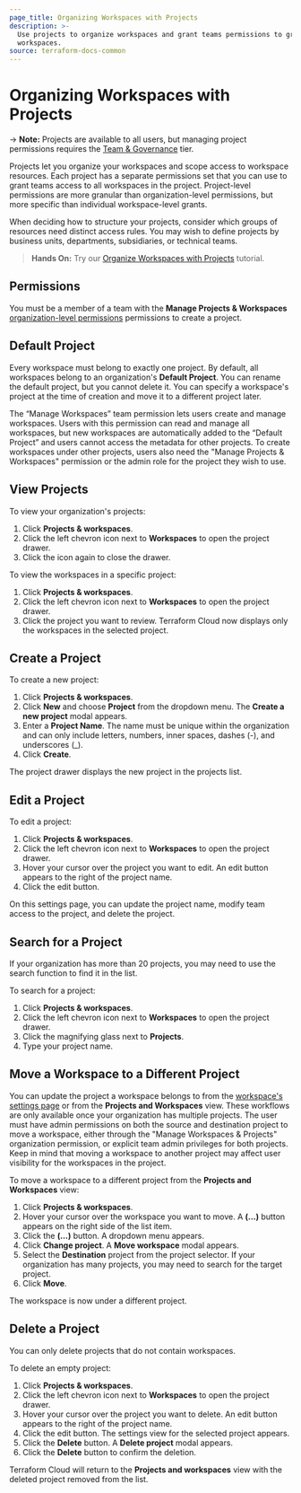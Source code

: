 ```yaml
---
page_title: Organizing Workspaces with Projects
description: >-
  Use projects to organize workspaces and grant teams permissions to groups of
  workspaces.
source: terraform-docs-common
---
```


# Organizing Workspaces with Projects

-> **Note:** Projects are available to all users, but managing project permissions requires the [Team & Governance](https://www.hashicorp.com/products/terraform/pricing) tier. 

Projects let you organize your workspaces and scope access to workspace resources. Each project has a separate permissions set that you can use to grant teams access to all workspaces in the project. Project-level permissions are more granular than organization-level permissions, but more specific than individual workspace-level grants.

When deciding how to structure your projects, consider which groups of resources need distinct access rules. You may wish to define projects by business units, departments, subsidiaries, or technical teams. 

> **Hands On:**  Try our [Organize Workspaces with Projects](https://developer.hashicorp.com/terraform/tutorials/cloud/projects) tutorial. 

## Permissions

You must be a member of a team with the **Manage Projects & Workspaces** [organization-level permissions](cloud-docs/users-teams-organizations/permissions#organization-permissions) permissions to create a project.

## Default Project

Every workspace must belong to exactly one project. By default, all workspaces belong to an organization's **Default Project**. You can rename the default project, but you cannot delete it. You can specify a workspace's project at the time of creation and move it to a different project later. 

The “Manage Workspaces” team permission lets users create and manage workspaces. Users with this permission can read and manage all workspaces, but new workspaces are automatically added to the “Default Project” and users cannot access the metadata for other projects. To create workspaces under other projects, users also need the "Manage Projects & Workspaces" permission or the admin role for the project they wish to use.

## View Projects

To view your organization's projects:

1.  Click **Projects & workspaces**.
2.  Click the left chevron icon next to **Workspaces** to open the project drawer. 
3.  Click the icon again to close the drawer.

To view the workspaces in a specific project:

1.  Click **Projects & workspaces**.
2.  Click the left chevron icon next to **Workspaces** to open the project drawer.
3.  Click the project you want to review. Terraform Cloud now displays only the workspaces in the selected project.

## Create a Project

To create a new project:

1.  Click **Projects & workspaces**.
2.  Click **New** and choose **Project** from the dropdown menu. The **Create a new project** modal appears.
3.  Enter a **Project Name**. The name must be unique within the organization and can only include letters, numbers, inner spaces, dashes (-), and underscores (\_).
4.  Click **Create**.

The project drawer displays the new project in the projects list. 

## Edit a Project

To edit a project:

1.  Click **Projects & workspaces**.
2.  Click the left chevron icon next to **Workspaces** to open the project drawer.
3.  Hover your cursor over the project you want to edit. An edit button appears to the right of the project name.
4.  Click the edit button.

On this settings page, you can update the project name, modify team access to the project, and delete the project. 

## Search for a Project

If your organization has more than 20 projects, you may need to use the search function to find it in the list.

To search for a project:

1.  Click **Projects & workspaces**.
2.  Click the left chevron icon next to **Workspaces** to open the project drawer.
3.  Click the magnifying glass next to **Projects**.
4.  Type your project name.

## Move a Workspace to a Different Project

You can update the project a workspace belongs to from the [workspace's settings page](https://developer.hashicorp.com/terraform/cloud-docs/workspaces/settings) or from the **Projects and Workspaces** view. These workflows are only available once your organization has multiple projects. The user must have admin permissions on both the source and destination project to move a workspace, either through the "Manage Workspaces & Projects" organization permission, or explicit team admin privileges for both projects. Keep in mind that moving a workspace to another project may affect user visibility for the workspaces in the project.

To move a workspace to a different project from the **Projects and Workspaces** view:

1.  Click **Projects & workspaces**.
2.  Hover your cursor over the workspace you want to move. A **(...)** button appears on the right side of the list item.
3.  Click the **(...)** button. A dropdown menu appears.
4.  Click **Change project**. A **Move workspace** modal appears.
5.  Select the **Destination** project from the project selector. If your organization has many projects, you may need to search for the target project.
6.  Click **Move**.

The workspace is now under a different project.

## Delete a Project

You can only delete projects that do not contain workspaces.

To delete an empty project:

1.  Click **Projects & workspaces**.
2.  Click the left chevron icon next to **Workspaces** to open the project drawer.
3.  Hover your cursor over the project you want to delete. An edit button appears to the right of the project name.
4.  Click the edit button. The settings view for the selected project appears.
5.  Click the **Delete** button. A **Delete project** modal appears.
6.  Click the **Delete** button to confirm the deletion.

Terraform Cloud will return to the **Projects and workspaces** view with the deleted project removed from the list.
